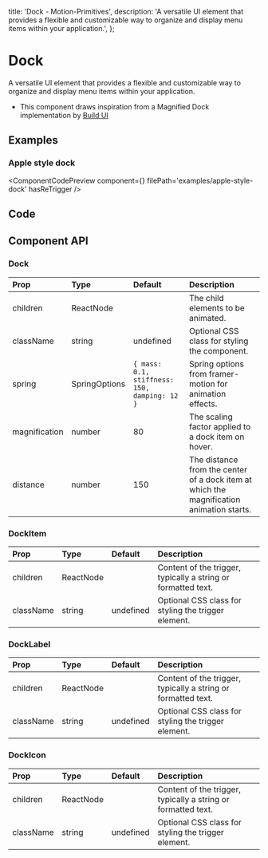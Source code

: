   title: 'Dock - Motion-Primitives',
  description:
    'A versatile UI element that provides a flexible and customizable way to organize and display menu items within your application.',
};


# Dock

A versatile UI element that provides a flexible and customizable way to organize and display menu items within your application.

- This component draws inspiration from a Magnified Dock implementation by [Build UI](https://buildui.com/recipes/magnified-dock)

## Examples

### Apple style dock

<ComponentCodePreview
  component={<AppleStyleDock />}
  filePath='examples/apple-style-dock'
  hasReTrigger
/>

## Code

<CodeBlock filePath='components/core/dock.tsx' />

## Component API

### Dock

| Prop          | Type          | Default                                      | Description                                                                              |
| :------------ | :------------ | :------------------------------------------- | :--------------------------------------------------------------------------------------- |
| children      | ReactNode     |                                              | The child elements to be animated.                                                       |
| className     | string        | undefined                                    | Optional CSS class for styling the component.                                            |
| spring        | SpringOptions | `{ mass: 0.1, stiffness: 150, damping: 12 }` | Spring options from framer-motion for animation effects.                                 |
| magnification | number        | 80                                           | The scaling factor applied to a dock item on hover.                                      |
| distance      | number        | 150                                          | The distance from the center of a dock item at which the magnification animation starts. |

### DockItem

| Prop      | Type      | Default   | Description                                                   |
| :-------- | :-------- | :-------- | :------------------------------------------------------------ |
| children  | ReactNode |           | Content of the trigger, typically a string or formatted text. |
| className | string    | undefined | Optional CSS class for styling the trigger element.           |

### DockLabel

| Prop      | Type      | Default   | Description                                                   |
| :-------- | :-------- | :-------- | :------------------------------------------------------------ |
| children  | ReactNode |           | Content of the trigger, typically a string or formatted text. |
| className | string    | undefined | Optional CSS class for styling the trigger element.           |

### DockIcon

| Prop      | Type      | Default   | Description                                                   |
| :-------- | :-------- | :-------- | :------------------------------------------------------------ |
| children  | ReactNode |           | Content of the trigger, typically a string or formatted text. |
| className | string    | undefined | Optional CSS class for styling the trigger element.           |
